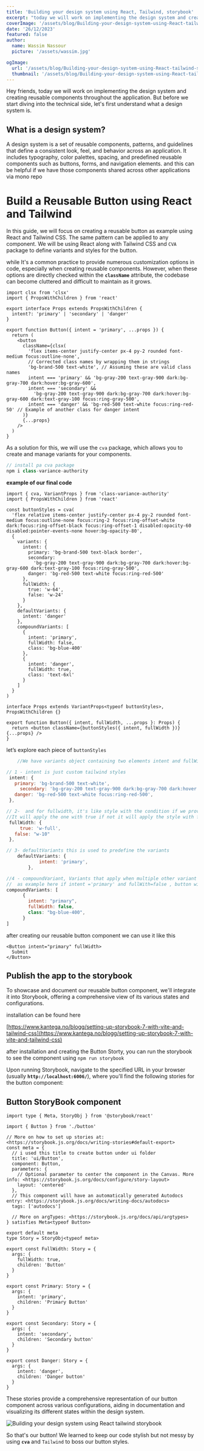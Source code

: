 ```yaml
---
title: 'Building your design system using React, Tailwind, storybook'
excerpt: "today we will work on implementing the design system and creating reusable components throughout the application. But before we start diving into the technical side, let's first understand what a design system is..."
coverImage: '/assets/blog/Building-your-design-system-using-React-tailwind-storybook/cover.png'
date: '26/12/2023'
featured: false
author:
  name: Wassim Nassour
  picture: '/assets/wassim.jpg'

ogImage:
  url: '/assets/blog/Building-your-design-system-using-React-tailwind-storybook/cover.png'
  thumbnail: '/assets/blog/Building-your-design-system-using-React-tailwind-storybook/cover.png'
---
```


Hey friends, today we will work on implementing the design system and creating reusable components throughout the application. But before we start diving into the technical side, let's first understand what a design system is.

## **What is a design system?**

A design system is a set of reusable components, patterns, and guidelines that define a consistent look, feel, and behavior across an application. It includes typography, color palettes, spacing, and predefined reusable components such as buttons, forms, and navigation elements. and this can be helpful if we have those components shared across other applications via mono repo

# **Build a Reusable Button using React and Tailwind**

In this guide, we will focus on creating a reusable button as example using React and Tailwind CSS. The same pattern can be applied to any component. We will be using React along with Tailwind CSS and `CVA` package to define variants and styles for the button.

while It's a common practice to provide numerous customization options in code, especially when creating reusable components. However, when these options are directly checked within the **`className`** attribute, the codebase can become cluttered and difficult to maintain as it grows.

```tsx
import clsx from 'clsx'
import { PropsWithChildren } from 'react'

export interface Props extends PropsWithChildren {
  intent?: 'primary' | 'secondary' | 'danger'
}

export function Button({ intent = 'primary', ...props }) {
  return (
    <button
      className={clsx(
        'flex items-center justify-center px-4 py-2 rounded font-medium focus:outline-none',
        // Corrected class names by wrapping them in strings
        'bg-brand-500 text-white', // Assuming these are valid class names
        intent === 'primary' && 'bg-gray-200 text-gray-900 dark:bg-gray-700 dark:hover:bg-gray-600',
        intent === 'secondary' &&
          'bg-gray-200 text-gray-900 dark:bg-gray-700 dark:hover:bg-gray-600 dark:text-gray-100 focus:ring-gray-500',
        intent === 'danger' && 'bg-red-500 text-white focus:ring-red-50' // Example of another class for danger intent
      )}
      {...props}
    />
  )
}
```

As a solution for this, we will use the `cva` package, which allows you to create and manage variants for your components.

```jsx
// install pa cva package
npm i class-variance-authority

```

**example of our final code**

```tsx
import { cva, VariantProps } from 'class-variance-authority'
import { PropsWithChildren } from 'react'

const buttonStyles = cva(
  'flex relative items-center justify-center px-4 py-2 rounded font-medium focus:outline-none focus:ring-2 focus:ring-offset-white dark:focus:ring-offset-black focus:ring-offset-1 disabled:opacity-60 disabled:pointer-events-none hover:bg-opacity-80',
  {
    variants: {
      intent: {
        primary: 'bg-brand-500 text-black border',
        secondary:
          'bg-gray-200 text-gray-900 dark:bg-gray-700 dark:hover:bg-gray-600 dark:text-gray-100 focus:ring-gray-500',
        danger: 'bg-red-500 text-white focus:ring-red-500'
      },
      fullWidth: {
        true: 'w-64',
        false: 'w-24'
      }
    },
    defaultVariants: {
      intent: 'danger'
    },
    compoundVariants: [
      {
        intent: 'primary',
        fullWidth: false,
        class: 'bg-blue-400'
      },
      {
        intent: 'danger',
        fullWidth: true,
        class: 'text-6xl'
      }
    ]
  }
)

interface Props extends VariantProps<typeof buttonStyles>, PropsWithChildren {}

export function Button({ intent, fullWidth, ...props }: Props) {
  return <button className={buttonStyles({ intent, fullWidth })} {...props} />
}
```

let’s explore each piece of `buttonStyles`

```jsx
	//We have variants object containing two elements intent and fullWith

// 1 - intent is just custom tailwind styles
 intent: {
   primary: 'bg-brand-500 text-white',
	 secondary:	'bg-gray-200 text-gray-900 dark:bg-gray-700 dark:hover:bg-gray-600 dark:text-gray-100 focus:ring-gray-500',
   danger: 'bg-red-500 text-white focus:ring-red-500',
 },

// 2-  and for fullwidth, it's like style with the condition if we provide fullWidth
//It will apply the one with true if not it will apply the style with false
 fullWidth: {
	 true: 'w-full',
   false: "w-10"
 },

// 3- defaultVariants this is used to predefine the variants
	defaultVariants: {
			intent: 'primary',
		},

//4 - compoundVariant, Variants that apply when multiple other variant conditions are met.
//  as example here if intent ='primary' and fullWith=false , button will apply the 3
compoundVariants: [
      {
        intent: "primary",
        fullWidth: false,
        class: "bg-blue-400",
      }
]

```

after creating our reusable button component we can use it like this

```tsx
<Button intent="primary" fullWidth>
  Submit
</Button>
```

## **Publish the app to the storybook**

To showcase and document our reusable button component, we'll integrate it into Storybook, offering a comprehensive view of its various states and configurations.

installation can be found here

[https://www.kantega.no/blogg/setting-up-storybook-7-with-vite-and-tailwind-css](https://www.kantega.no/blogg/setting-up-storybook-7-with-vite-and-tailwind-css)

after installation and creating the Button Storty, you can run the storybook to see the component using `npm run storybook`

Upon running Storybook, navigate to the specified URL in your browser (usually **`http://localhost:6006/`**), where you'll find the following stories for the button component:

## Button StoryBook component

```tsx
import type { Meta, StoryObj } from '@storybook/react'

import { Button } from './button'

// More on how to set up stories at: <https://storybook.js.org/docs/writing-stories#default-export>
const meta = {
  // i used this title to create button under ui folder
  title: 'ui/Button',
  component: Button,
  parameters: {
    // Optional parameter to center the component in the Canvas. More info: <https://storybook.js.org/docs/configure/story-layout>
    layout: 'centered'
  },
  // This component will have an automatically generated Autodocs entry: <https://storybook.js.org/docs/writing-docs/autodocs>
  tags: ['autodocs']

  // More on argTypes: <https://storybook.js.org/docs/api/argtypes>
} satisfies Meta<typeof Button>

export default meta
type Story = StoryObj<typeof meta>

export const FullWidth: Story = {
  args: {
    fullWidth: true,
    children: 'Button'
  }
}

export const Primary: Story = {
  args: {
    intent: 'primary',
    children: 'Primary Button'
  }
}

export const Secondary: Story = {
  args: {
    intent: 'secondary',
    children: 'Secondary button'
  }
}

export const Danger: Story = {
  args: {
    intent: 'danger',
    children: 'Danger button'
  }
}
```

These stories provide a comprehensive representation of our button component across various configurations, aiding in documentation and visualizing its different states within the design system.

![Building your design system using React tailwind storybook](/assets/blog/Building-your-design-system-using-React-tailwind-storybook/react-tailwind-storybook.png)

So that's our button! We learned to keep our code stylish but not messy by using **`cva`** and `Tailwind` to boss our button styles.

